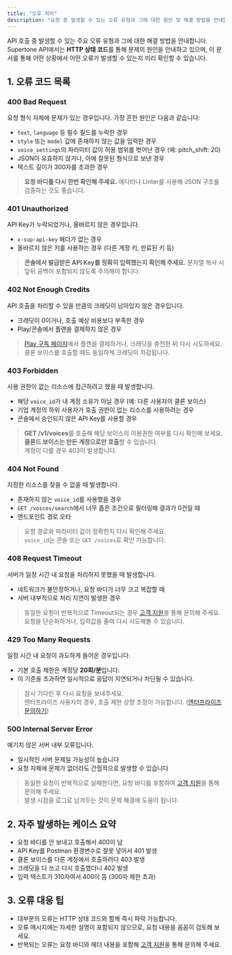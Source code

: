 ```yaml
---
title: "오류 처리"
description: "요청 중 발생할 수 있는 오류 유형과 그에 대한 원인 및 해결 방법을 안내합니다."
---
```


API 호출 중 발생할 수 있는 주요 오류 유형과 그에 대한 해결 방법을 안내합니다. Supertone API에서는 **HTTP 상태 코드**를 통해 문제의 원인을 안내하고 있으며, 이 문서를 통해 어떤 상황에서 어떤 오류가 발생할 수 있는지 미리 확인할 수 있습니다.

## 1. 오류 코드 목록

### **400 Bad Request**

요청 형식 자체에 문제가 있는 경우입니다. 가장 흔한 원인은 다음과 같습니다:

- `text`, `language` 등 필수 필드를 누락한 경우
- `style` 또는 `model` 값에 존재하지 않는 값을 입력한 경우
- `voice_settings`의 파라미터 값이 허용 범위를 벗어난 경우 (예: pitch_shift: 20)
- JSON이 유효하지 않거나, 아예 잘못된 형식으로 보낸 경우
- 텍스트 길이가 300자를 초과한 경우

> **요청 바디를 다시 한번 확인해 주세요.** 에디터나 Linter를 사용해 JSON 구조를 검증하는 것도 좋습니다.

### **401 Unauthorized**

API Key가 누락되었거나, 올바르지 않은 경우입니다.

- `x-sup-api-key` 헤더가 없는 경우
- 올바르지 않은 키를 사용하는 경우 (다른 계정 키, 만료된 키 등)

> **콘솔에서 발급받은 API Key를 정확히 입력했는지 확인해 주세요.** 문자열 복사 시 앞뒤 공백이 포함되지 않도록 주의해야 합니다.

### **402 Not Enough Credits**

API 호출을 처리할 수 있을 만큼의 크레딧이 남아있지 않은 경우입니다.

- 크레딧이 0이거나, 호출 예상 비용보다 부족한 경우
- Play/콘솔에서 플랜을 결제하지 않은 경우

> [Play 구독 페이지](https://play.supertone.ai/subscription)에서 플랜을 결제하거나, 크레딧을 충전한 뒤 다시 시도하세요.\
> 클론 보이스를 호출할 때도 동일하게 크레딧이 차감됩니다.

### **403 Forbidden**

사용 권한이 없는 리소스에 접근하려고 했을 때 발생합니다.

- 해당 `voice_id`가 내 계정 소유가 아닐 경우 (예: 다른 사용자의 클론 보이스)
- 기업 계정의 하위 사용자가 호출 권한이 없는 리소스를 사용하려는 경우
- 콘솔에서 승인되지 않은 API Key를 사용할 경우

> **GET /v1/voices**를 호출해 해당 보이스의 이용권한 여부를 다시 확인해 보세요.\
> **클론드 보이스는 만든 계정으로만 호출**할 수 있습니다.\
> 계정이 다를 경우 403이 발생합니다.

### **404 Not Found**

지정한 리소스를 찾을 수 없을 때 발생합니다.

- 존재하지 않는 `voice_id`를 사용했을 경우
- `GET /voices/search`에서 너무 좁은 조건으로 필터링해 결과가 0건일 때
- 엔드포인트 경로 오타

> 요청 경로와 파라미터 값이 정확한지 다시 확인해 주세요.\
> `voice_id`는 콘솔 또는 `GET /voices`로 확인 가능합니다.

### **408 Request Timeout**

서버가 일정 시간 내 요청을 처리하지 못했을 때 발생합니다.

- 네트워크가 불안정하거나, 요청 바디가 너무 크고 복잡할 때
- 서버 내부적으로 처리 지연이 발생한 경우

> 동일한 요청이 반복적으로 Timeout되는 경우 [고객 지원](https://support.supertone.ai/hc/en-us/categories/10267196754959-Play?_gl=1*tr7a0x*_gcl_au*NDgxOTUwMjcwLjE3NDc4MjQ4NDE.)을 통해 문의해 주세요.\
> 요청을 단순화하거나, 입력값을 줄여 다시 시도해볼 수 있습니다.

### **429 Too Many Requests**

일정 시간 내 요청이 과도하게 들어온 경우입니다.

- 기본 호출 제한은 계정당 **20회/분**입니다.
- 이 기준을 초과하면 일시적으로 응답이 지연되거나 차단될 수 있습니다.

> 잠시 기다린 후 다시 요청을 보내주세요.\
> 엔터프라이즈 사용자의 경우, 호출 제한 상향 조정이 가능합니다. ([엔터프라이즈 문의하기](https://docs.google.com/forms/d/1YexQpjpK0ZEou12blTytkZLqvrV-Uv95GbhxoOQ54R8/edit))

### **500 Internal Server Error**

예기치 않은 서버 내부 오류입니다.

- 일시적인 서버 문제일 가능성이 높습니다
- 요청 자체에 문제가 없더라도 간헐적으로 발생할 수 있습니다

> 동일한 요청이 반복적으로 실패한다면, 요청 바디를 포함하여 [고객 지원](https://support.supertone.ai/hc/en-us/categories/10267196754959-Play?_gl=1*tr7a0x*_gcl_au*NDgxOTUwMjcwLjE3NDc4MjQ4NDE.)을 통해 문의해 주세요.\
> 발생 시점을 로그로 남겨두는 것이 문제 해결에 도움이 됩니다.

## 2. 자주 발생하는 케이스 요약

- 요청 바디를 안 보내고 호출해서 400이 남
- API Key를 Postman 환경변수로 잘못 넣어서 401 발생
- 클론 보이스를 다른 계정에서 호출하려다 403 발생
- 크레딧을 다 쓰고 다시 호출했더니 402 발생
- 입력 텍스트가 310자여서 400이 뜸 (300자 제한 초과)

## 3. 오류 대응 팁

- 대부분의 오류는 HTTP 상태 코드와 함께 즉시 파악 가능합니다.
- 오류 메시지에는 자세한 설명이 포함되지 않으므로, 요청 내용을 꼼꼼히 검토해 보세요.
- 반복되는 오류는 요청 바디와 헤더 내용을 포함해 [고객 지원](https://support.supertone.ai/hc/en-us/categories/10267196754959-Play?_gl=1*tr7a0x*_gcl_au*NDgxOTUwMjcwLjE3NDc4MjQ4NDE.)을 통해 문의해 주세요.